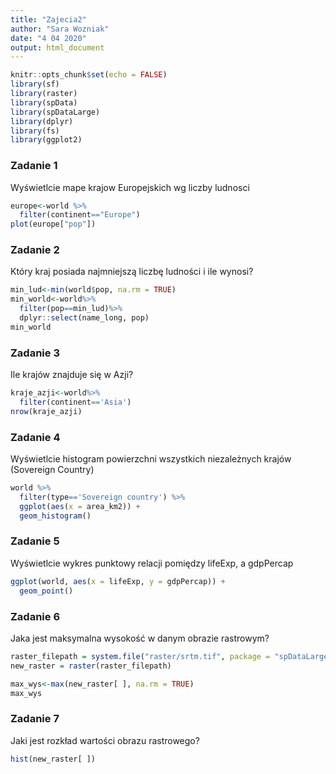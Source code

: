 ---
title: "Zajecia2"
author: "Sara Wozniak"
date: "4 04 2020"
output: html_document
---

```{r setup, include=FALSE}
knitr::opts_chunk$set(echo = FALSE)
library(sf) 
library(raster)
library(spData)
library(spDataLarge)
library(dplyr)
library(fs) 
library(ggplot2)
```


### Zadanie 1
Wyświetlcie mape krajow Europejskich  wg liczby ludnosci
```{r}
europe<-world %>%
  filter(continent=="Europe")
plot(europe["pop"])

```

### Zadanie 2
Który kraj posiada najmniejszą liczbę ludności i ile wynosi?
```{r}
min_lud<-min(world$pop, na.rm = TRUE)
min_world<-world%>%
  filter(pop==min_lud)%>%
  dplyr::select(name_long, pop)
min_world
```

### Zadanie 3
Ile krajów znajduje się w Azji?
```{r}
kraje_azji<-world%>%
  filter(continent=='Asia')
nrow(kraje_azji)

```

### Zadanie 4
Wyświetlcie histogram powierzchni  wszystkich niezależnych 
krajów (Sovereign Country)
```{r}
world %>%
  filter(type=='Sovereign country') %>%
  ggplot(aes(x = area_km2)) +
  geom_histogram()
```

### Zadanie 5
Wyświetlcie wykres punktowy relacji pomiędzy lifeExp, a gdpPercap
```{r}
ggplot(world, aes(x = lifeExp, y = gdpPercap)) +
  geom_point()
```

### Zadanie 6
Jaka jest maksymalna wysokość w danym obrazie rastrowym?
```{r}
raster_filepath = system.file("raster/srtm.tif", package = "spDataLarge")
new_raster = raster(raster_filepath)

max_wys<-max(new_raster[ ], na.rm = TRUE)
max_wys
```

### Zadanie 7
Jaki jest rozkład wartości obrazu rastrowego?
```{r}
hist(new_raster[ ])
```


